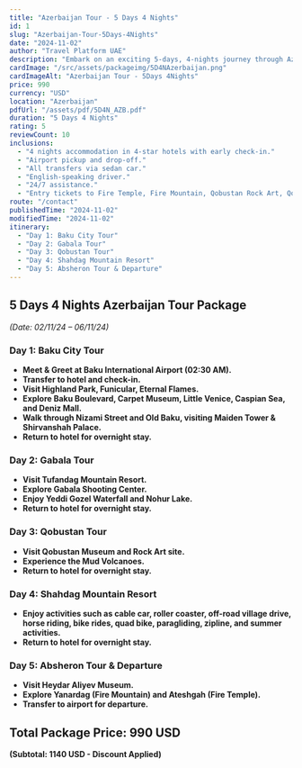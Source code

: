 ```yaml
---
title: "Azerbaijan Tour - 5 Days 4 Nights"
id: 1
slug: "Azerbaijan-Tour-5Days-4Nights"
date: "2024-11-02"
author: "Travel Platform UAE"
description: "Embark on an exciting 5-days, 4-nights journey through Azerbaijan. Discover stunning landscapes, historic landmarks, and thrilling activities."
cardImage: "/src/assets/packageimg/5D4NAzerbaijan.png"
cardImageAlt: "Azerbaijan Tour - 5Days 4Nights"
price: 990
currency: "USD"
location: "Azerbaijan"
pdfUrl: "/assets/pdf/5D4N_AZB.pdf"
duration: "5 Days 4 Nights"
rating: 5
reviewCount: 10
inclusions:
  - "4 nights accommodation in 4-star hotels with early check-in."
  - "Airport pickup and drop-off."
  - "All transfers via sedan car."
  - "English-speaking driver."
  - "24/7 assistance."
  - "Entry tickets to Fire Temple, Fire Mountain, Qobustan Rock Art, Qobustan Museum, Mud Volcano, Funicular, Mini Venice, Gabala cable car (2 lines), and Shahdag roller coaster combo."
route: "/contact"
publishedTime: "2024-11-02"
modifiedTime: "2024-11-02"
itinerary:
  - "Day 1: Baku City Tour"
  - "Day 2: Gabala Tour"
  - "Day 3: Qobustan Tour"
  - "Day 4: Shahdag Mountain Resort"
  - "Day 5: Absheron Tour & Departure"
---
```


## 5 Days 4 Nights Azerbaijan Tour Package  
*(Date: 02/11/24 – 06/11/24)*  

### Day 1: Baku City Tour  
- **Meet & Greet at Baku International Airport (02:30 AM).**  
- **Transfer to hotel and check-in.**  
- **Visit Highland Park, Funicular, Eternal Flames.**  
- **Explore Baku Boulevard, Carpet Museum, Little Venice, Caspian Sea, and Deniz Mall.**  
- **Walk through Nizami Street and Old Baku, visiting Maiden Tower & Shirvanshah Palace.**  
- **Return to hotel for overnight stay.**  

### Day 2: Gabala Tour  
- **Visit Tufandag Mountain Resort.**  
- **Explore Gabala Shooting Center.**  
- **Enjoy Yeddi Gozel Waterfall and Nohur Lake.**  
- **Return to hotel for overnight stay.**  

### Day 3: Qobustan Tour  
- **Visit Qobustan Museum and Rock Art site.**  
- **Experience the Mud Volcanoes.**  
- **Return to hotel for overnight stay.**  

### Day 4: Shahdag Mountain Resort  
- **Enjoy activities such as cable car, roller coaster, off-road village drive, horse riding, bike rides, quad bike, paragliding, zipline, and summer activities.**  
- **Return to hotel for overnight stay.**  

### Day 5: Absheron Tour & Departure  
- **Visit Heydar Aliyev Museum.**  
- **Explore Yanardag (Fire Mountain) and Ateshgah (Fire Temple).**  
- **Transfer to airport for departure.**  

## Total Package Price: 990 USD  
**(Subtotal: 1140 USD - Discount Applied)**  

